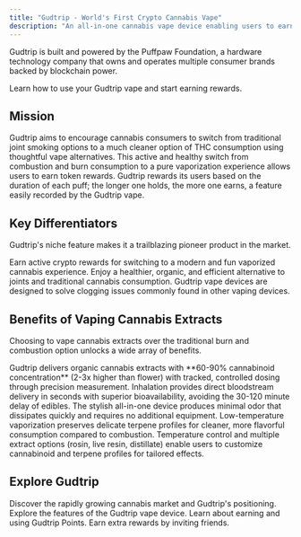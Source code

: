 ```yaml
---
title: "Gudtrip - World's First Crypto Cannabis Vape"
description: "An all-in-one cannabis vape device enabling users to earn crypto rewards for healthy cannabis consumption"
---
```


Gudtrip is built and powered by the Puffpaw Foundation, a hardware technology company that owns and operates multiple consumer brands backed by blockchain power.

<Card title="Get Started" icon="rocket" horizontal href="/quickstart">
  Learn how to use your Gudtrip vape and start earning rewards.
</Card>

## Mission

Gudtrip aims to encourage cannabis consumers to switch from traditional joint smoking options to a much cleaner option of THC consumption using thoughtful vape alternatives. This active and healthy switch from combustion and burn consumption to a pure vaporization experience allows users to earn token rewards. Gudtrip rewards its users based on the duration of each puff; the longer one holds, the more one earns, a feature easily recorded by the Gudtrip vape.

## Key Differentiators

Gudtrip's niche feature makes it a trailblazing pioneer product in the market.

<CardGroup cols={3}>
  <Card title="Crypto Rewards" icon="bitcoin">
    Earn active crypto rewards for switching to a modern and fun vaporized cannabis experience.
  </Card>
  <Card title="Clean Consumption" icon="leaf">
    Enjoy a healthier, organic, and efficient alternative to joints and traditional cannabis consumption.
  </Card>
  <Card title="Superior Design" icon="microchip">
    Gudtrip vape devices are designed to solve clogging issues commonly found in other vaping devices.
  </Card>
</CardGroup>

## Benefits of Vaping Cannabis Extracts

Choosing to vape cannabis extracts over the traditional burn and combustion option unlocks a wide array of benefits.

<AccordionGroup>
  <Accordion title="Healthy & Potent" icon="heart-pulse">
    Gudtrip delivers organic cannabis extracts with **60-90% cannabinoid concentration** (2-3x higher than flower) with tracked, controlled dosing through precision measurement.
  </Accordion>
  <Accordion title="Safe & Efficient" icon="shield-check">
    Inhalation provides direct bloodstream delivery in seconds with superior bioavailability, avoiding the 30-120 minute delay of edibles.
  </Accordion>
  <Accordion title="Convenient & Discreet" icon="eye-slash">
    The stylish all-in-one device produces minimal odor that dissipates quickly and requires no additional equipment.
  </Accordion>
  <Accordion title="Flavor & Terpenes" icon="droplet">
    Low-temperature vaporization preserves delicate terpene profiles for cleaner, more flavorful consumption compared to combustion.
  </Accordion>
  <Accordion title="Customization & Variety" icon="sliders">
    Temperature control and multiple extract options (rosin, live resin, distillate) enable users to customize cannabinoid and terpene profiles for tailored effects.
  </Accordion>
</AccordionGroup>

## Explore Gudtrip

<CardGroup cols={2}>
  <Card title="Market Overview" icon="chart-line" href="/market-overview">
    Discover the rapidly growing cannabis market and Gudtrip's positioning.
  </Card>
  <Card title="Device Features" icon="mobile" href="/device-features">
    Explore the features of the Gudtrip vape device.
  </Card>
  <Card title="Gudtrip Points" icon="coins" href="/gudtrip-points">
    Learn about earning and using Gudtrip Points.
  </Card>
  <Card title="Invite Campaign" icon="users" href="/invite-campaign">
    Earn extra rewards by inviting friends.
  </Card>
</CardGroup>